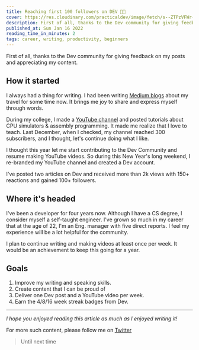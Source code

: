 ```yaml
---
title: Reaching first 100 followers on DEV 🎉🚀
cover: https://res.cloudinary.com/practicaldev/image/fetch/s--ZTPzVFWr--/c_imagga_scale,f_auto,fl_progressive,h_420,q_auto,w_1000/https://dev-to-uploads.s3.amazonaws.com/uploads/articles/f0p77sgisqenhmm0apdp.jpg
description: First of all, thanks to the Dev community for giving feedback on my posts and appreciating my...
published_at: Sun Jan 16 2022
reading_time_in_minutes: 2
tags: career, writing, productivity, beginners
---
```


First of all, thanks to the Dev community for giving feedback on my posts and appreciating my content. 

## How it started

I always had a thing for writing. I had been writing [Medium blogs](https://medium.com/@anshuman-bhardwaj) about my travel for some time now. It brings me joy to share and express myself through words.

During my college, I made a [YouTube channel](https://www.youtube.com/channel/UC9-rIQbbBVxJyTIWPdhK4YA) and posted tutorials about CPU simulators & assembly programming. It made me realize that I love to teach. Last December, when I checked, my channel reached 300 subscribers, and I thought, let's continue doing what I like. 

I thought this year let me start contributing to the Dev Community and resume making YouTube videos. So during this New Year's long weekend, I re-branded my YouTube channel and created a Dev account.

I've posted two articles on Dev and received more than 2k views with 150+ reactions and gained 100+ followers.

## Where it's headed

I've been a developer for four years now. Although I have a CS degree, I consider myself a self-taught engineer. I've grown so much in my career that at the age of 22, I'm an Eng. manager with five direct reports. I feel my experience will be a lot helpful for the community.

I plan to continue writing and making videos at least once per week. It would be an achievement to keep this going for a year.

## Goals

1. Improve my writing and speaking skills.
2. Create content that I can be proud of
3. Deliver one Dev post and a YouTube video per week. 
4. Earn the 4/8/16 week streak badges from Dev. 

---

_I hope you enjoyed reading this article as much as I enjoyed writing it!_

For more such content, please follow me on [Twitter](https://twitter.com/sun_anshuman)

> Until next time

 

    